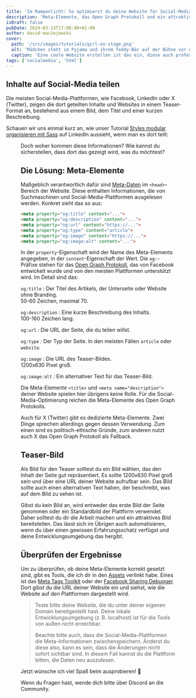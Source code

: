 ```yaml
---
title: 'Im Rampenlicht: So optimierst du deine Website für Social-Media'
description: 'Meta-Elemente, das Open Graph Protokoll und ein attraktives Teaser-Bild sorgen dafür, dass deine Website bei Facebook und Co. auffällt.'
isDraft: false
pubDate: 2024-03-13T17:00:00+01:00
author: david-maciejewski
cover:
  path: '/src/images/tutorials/girl-on-stage.png'
  alt: 'Mädchen steht im Pyjama und ihrem Teddy-Bär auf der Bühne vor einem großen Publikum'
  caption: 'Eine coole Website erstellen ist das ein, diese auch professionell zu präsentieren das andere.'
tags: ['socialmedia', 'html']
---
```



## Inhalte auf Social-Media teilen

Die meisten Social-Media-Plattformen, wie Facebook, LinkedIn oder X (Twitter), zeigen die dort geteilten Inhalte und Websites in einem Teaser-Format an, bestehend aus einem Bild, dem Titel und einer kurzen Beschreibung.

Schauen wir uns einmal kurz an, wie unser Tutorial [Styles modular organisieren mit Sass](https://hawk-gt1191.de/tutorials/styles-modular-organisieren-mit-sass/) auf LinkedIn aussieht, wenn man es dort teilt:

<Figure imagePath="/src/images/tutorials/social-media-share-meta.png" caption="LinkedIn zeigt Teaser und Titel. Andere Plattformen zeigen darüber hinaus auch die Kurzbeschreibung." alt="Screenshot aus LinkedIn, wie ein Beitrag geteilt wird. Dieser wird mit Bild und Titel dargestellt." />

Doch woher kommen diese Informationen? Wie kannst du sicherstellen, dass dort das gezeigt wird, was du möchtest?

## Die Lösung: Meta-Elemente

Maßgeblich verantwortlich dafür sind [Meta-Daten](https://developer.mozilla.org/en-US/docs/Learn/HTML/Introduction_to_HTML/The_head_metadata_in_HTML#metadata_the_meta_element) im `<head>`-Bereich der Website. Diese enthalten Informationen, die von Suchmaschinen und Social-Media-Plattformen ausgelesen werden. Konkret sieht das so aus:

```html
<meta property="og:title" content="...">
<meta property="og:description" content="...">
<meta property="og:url" content="https://...">
<meta property="og:type" content="article">
<meta property="og:image" content="https://...">
<meta property="og:image:alt" content="...">
```

In der `property`-Eigenschaft wird der Name des Meta-Elements angegeben, in der `content`-Eigenschaft der Wert. Die `og:`-Präfixe stehen für das [Open Graph Protokoll](https://ogp.me/), das von Facebook entwickelt wurde und von den meisten Plattformen unterstützt wird. Im Detail sind das:

`og:title`
: Der Titel des Artikels, der Unterseite oder Website ohne Branding.<br />
50-60 Zeichen, maximal 70.

`og:description`
: Eine kurze Beschreibung des Inhalts.<br />
100-160 Zeichen lang.

`og:url`
: Die URL der Seite, die du teilen willst.

`og:type`
: Der Typ der Seite. In den meisten Fällen `article` oder `website`.

`og:image`
: Die URL des Teaser-Bildes.<br />
1200x630 Pixel groß.

`og:image:alt`
: Ein alternativer Text für das Teaser-Bild.

Die Meta-Elemente `<title>` und `<meta name="description">` deiner Website spielen hier übrigens keine Rolle. Für die Social-Media-Optimierung reichen die Meta-Elemente des Open Graph Protokolls.

Auch für X (Twitter) gibt es dedizierte Meta-Elemente. Zwei Dinge sprechen allerdings gegen dessen Verwendung. Zum einen sind es politisch-ethische Gründe, zum anderen nutzt auch X das Open Graph Protokoll als Fallback.

## Teaser-Bild

Als Bild für den Teaser solltest du ein Bild wählen, das den Inhalt der Seite gut repräsentiert. Es sollte 1200x630 Pixel groß sein und über eine URL deiner Website aufrufbar sein. Das Bild sollte auch einen alternativen Text haben, der beschreibt, was auf dem Bild zu sehen ist.

Gibst du kein Bild an, wird entweder das erste Bild der Seite genommen oder ein Standardbild der Plattform verwendet. Daher solltest du dir die Arbeit machen und ein attraktives Bild bereitstellen. Das lässt sich im Übrigen auch automatisieren, wenn du über einen gewissen Erfahrungsschatz verfügst und deine Entwicklungsumgebung das hergibt.

## Überprüfen der Ergebnisse

Um zu überprüfen, ob deine Meta-Elemente korrekt gesetzt sind, gibt es Tools, die ich dir in den [Assets](/assets#inhalte) verlinkt habe. Eines ist das [Meta Tags Toolkit](https://metatags.io/) oder der [Facebook Sharing Debugger](https://developers.facebook.com/tools/debug/). Dort gibst du die URL deiner Website ein und siehst, wie die Website auf den Plattformen dargestellt wird.

> Teste bitte deine Website, die du unter deiner eigenen Domain bereitgestellt hast. Deine lokale Entwicklungsumgebung (z.&#8239;B. localhost) ist für die Tools von außen nicht erreichbar.
>
> Beachte bitte auch, dass die Social-Media-Plattformen die Meta-Informationen zwischenspeichern. Änderst du diese also, kann es sein, dass die Änderungen nicht sofort sichtbar sind. In diesem Fall kannst du die Plattform bitten, die Daten neu auszulesen.

Jetzt wünsche ich viel Spaß beim ausprobieren! 🚀

Wenn du Fragen hast, wende dich bitte über <Link href={SITE_CONST.links.discord}>Discord</Link> an die Community.
